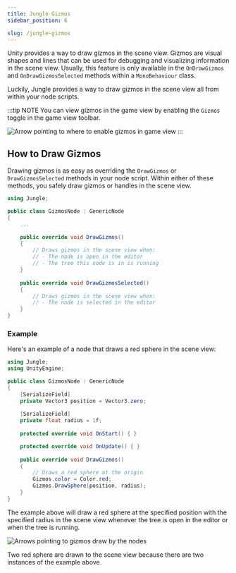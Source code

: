 ```yaml
---
title: Jungle Gizmos
sidebar_position: 6

slug: /jungle-gizmos
---
```


Unity provides a way to draw gizmos in the scene view. Gizmos are visual shapes and lines that can be used for debugging
and visualizing information in the scene view. Usually, this feature is only available in the `OnDrawGizmos` and 
`OnDrawGizmosSelected` methods within a `MonoBehaviour` class.

Luckily, Jungle provides a way to draw gizmos in the scene view all from within your node scripts.

:::tip NOTE
You can view gizmos in the game view by enabling the `Gizmos` toggle in the game view toolbar.

<ImagePresenter  />

![Arrow pointing to where to enable gizmos in game view](img/jungle-enable-gizmos-in-game-view.jpg)
:::

## How to Draw Gizmos

Drawing gizmos is as easy as overriding the `DrawGizmos` or `DrawGizmosSelected` methods in your node script.
Within either of these methods, you safely draw gizmos or handles in the scene view.

```csharp
using Jungle;

public class GizmosNode : GenericNode
{
    ...

    public override void DrawGizmos()
    {
        // Draws gizmos in the scene view when: 
        // - The node is open in the editor
        // - The tree this node is in is running
    }
    
    public override void DrawGizmosSelected()
    {
        // Draws gizmos in the scene view when:
        // - The node is selected in the editor
    }
}
```

### Example

Here's an example of a node that draws a red sphere in the scene view:

```csharp
using Jungle;
using UnityEngine;

public class GizmosNode : GenericNode
{
    [SerializeField]
    private Vector3 position = Vector3.zero;
    
    [SerializeField]
    private float radius = 1f;
    
    protected override void OnStart() { }

    protected override void OnUpdate() { }
    
    public override void DrawGizmos()
    {
        // Draws a red sphere at the origin
        Gizmos.color = Color.red;
        Gizmos.DrawSphere(position, radius);
    }
}
```

The example above will draw a red sphere at the specified position with the specified radius in the scene view whenever
the tree is open in the editor or when the tree is running.

![Arrows pointing to gizmos draw by the nodes](img/jungle-gizmos-example.jpg)

Two red sphere are drawn to the scene view because there are two instances of the example above.
